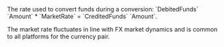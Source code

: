   

<ParamField body="MarketRate" type="float">  
<Max7DecimalPlaces />     
The rate used to convert funds during a conversion: `DebitedFunds` `Amount` * `MarketRate` = `CreditedFunds` `Amount`.   

The market rate fluctuates in line with FX market dynamics and is common to all platforms for the currency pair. 
</ParamField>
